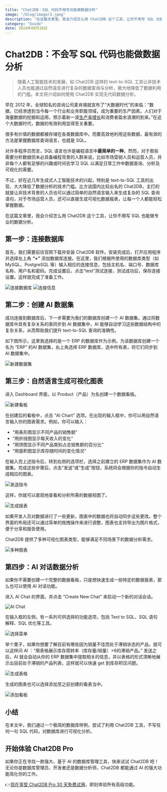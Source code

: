 ```yaml
---
title: "Chat2DB：SQL 代码不用写也能做数据分析"
image: "/blog/image/3.jpeg"
description: "在这篇文章里，我会介绍怎么用 Chat2DB 这个工具，让你不用写 SQL 也能做专业的数据分析。"
category: "Guide"
date: 2024年09月20日
---
```


# Chat2DB：不会写 SQL 代码也能做数据分析

> 随着人工智能技术的发展，如 Chat2DB 这样的 text-to-SQL 工具让非技术人员也能通过自然语言进行复杂的数据查询与分析，极大地降低了数据利用的门槛。本文将介绍如何使用 Chat2DB 实现无代码数据分析。

早在 2012 年，全球知名的咨询公司麦肯锡就宣布了“大数据时代”的来临：“数据，已经渗透到当今每一个行业和业务职能领域，成为重要的生产因素。人们对于海量数据的挖掘和运用，预示着新一波[生产率增长](https://baike.baidu.com/item/生产率增长/12649907?fromModule=lemma_inlink)和消费者盈余浪潮的到来。”在这个大数据时代，数据的有效利用显得至关重要。

很多有价值的数据都被存储在各类数据库中。而要高效地利用这些数据，最有效的方法是掌握数据库查询语言，也就是 SQL。

对许多程序员而言，SQL 语言也许是编程语言中**最简单的一种**。然而，对于那些需要分析数据但未必具备编程背景的人群来说，比如市场营销人员和运营人员，并非每个人都有足够的兴趣或时间去学习 SQL 以满足日常工作中数据查询、分析及可视化的需要。

不过，好在近几年生成式人工智能技术的兴起，特别是 text-to-SQL 工具的出现，大大降低了数据分析的技术门槛。比方说国内比较出名的 Chat2DB，主打的就是让非技术背景的人员也可以通过简单的自然语言输入来生成复杂的 SQL 查询语句，对于市场运营人员，还可以直接生成可视化数据报表，让每一个人都能轻松掌握数据。

在这篇文章里，我会介绍怎么用 Chat2DB 这个工具，让你不用写 SQL 也能做专业的数据分析。

## 第一步：连接数据库

首先，我们需要前往官网下载并安装 Chat2DB 软件。安装完成后，打开应用程序并选择左上角 **“+”** 添加数据库连接。在这里，我们根据所使用的数据库类型（如 MySQL、PostgreSQL 等）输入相应的连接信息，包括主机名、端口号、数据库名称、用户名和密码。完成设置后，点击“test”测试连接，测试成功后，保存连接设置。这样就完成了准备工作。

![连接数据库](/image/blog/data_analysis/1-cn.png)
![连接信息](/image/blog/data_analysis/2-cn.png)

## 第二步：创建 AI 数据集

成功连接到数据库后，下一步需要为我们的数据库创建一个 AI 数据集。通过将数据库中具有复杂关系的表同步到 AI 数据集中，AI 能够自动学习这些数据结构中的复杂关系，从而帮助我们提升 text-to-SQL 查询的准确性。

如下图所示，这里我选择的是一个 ERP 的数据库作为示例。为该数据库创建一个名为 “ERP” 的AI 数据集，右上角选择 ERP 数据库，选中所有表，将它们同步到 AI 数据集中。

![新建数据集](/image/blog/data_analysis/3-cn.png)

## 第三步：自然语言生成可视化图表

进入 Dashboard 界面，以 Product（产品）为名创建一个数据看板。

![新建看板](/image/blog/data_analysis/4-cn.png)

在创建后的看板中，点击 “AI Chart” 选项。在出现的输入框中，你可以用自然语言输入你的图表需求。例如，你可以输入：

- “用条形图显示不同产品的销售额”
- “用折线图显示每天收入的变化”
- “用饼图显示不同产品类别占总销售额的百分比”
- “用面积图显示库存随时间的变化情况”

在输入完上述指令后，转到右侧的选项栏，选择之前建立的 ERP 数据集作为 AI 数据集。完成这些步骤后，点击“发送”或“生成”按钮，系统将会根据你的指令自动生成相应的图表。

![发送指令](/image/blog/data_analysis/5-cn.png)

这样，你就可以直观地查看和分析所需的数据视图了。

![生成报表](/image/blog/data_analysis/6-cn.png)

如果开发人员对数据进行了一些更新，图表中的数据也将自动同步这些更改。整个界面的布局还可以通过简单的拖拽操作来进行调整，图表也支持导出为图片格式，便于分享和报告使用。

Chat2DB 提供了多种可视化图表类型，能够满足不同场景下的数据分析需求。

![多种图表](/image/blog/data_analysis/7-cn.png)

## 第四步：AI 对话数据分析

如果你不需要创建一个完整的数据看板，只是想快速生成一些特定的数据报表，那么也可以使用 AI 对话功能。

进入 AI Chat 的界面，并点击 “Create New Chat” 来启动一个新的对话会话。

![AI Chat](/image/blog/data_analysis/8-cn.png)

在输入框的左侧，有一系列可供选择的功能选项，包括 Text to SQL、SQL 语句解释、SQL 优化等工具。

![选择菜单](/image/blog/data_analysis/9-cn.png)

举个栗子，如果你想要了解目前有哪些因为销量不佳而处于滞销状态的产品，就可以这样问 AI ：“用表格展示库存周转率（库存量/销量）>6的滞销产品。” 发送之后，AI 就会自动从你的 ERP 数据集中提取相关的信息，并以表格的形式清晰地展示出目前处于滞销的产品列表，这样就可以快速 get 到库存积压问题。

![生成表格](/image/blog/data_analysis/10-cn.png)

生成的图表也可以选择添加至之前创建的看表当中。

![添加看板](/image/blog/data_analysis/11-cn.png)

## 小结

在本文中，我们通过一个极简的数据库样例，尝试了利用 Chat2DB 工具，不写任何一句 SQL 代码，对数据库进行可视化分析。

## 开始体验 Chat2DB Pro

如果你正在寻找一款强大、基于 AI 的数据库管理工具，快来试试 Chat2DB 吧！无论你是数据库管理员、开发者还是数据分析师，Chat2DB 都能通过 AI 的强大功能简化你的工作。

👉[现在享受 Chat2DB Pro 30 天免费试用](https://chat2db.ai/zh-CN/pricing)，即刻体验所有高级功能。